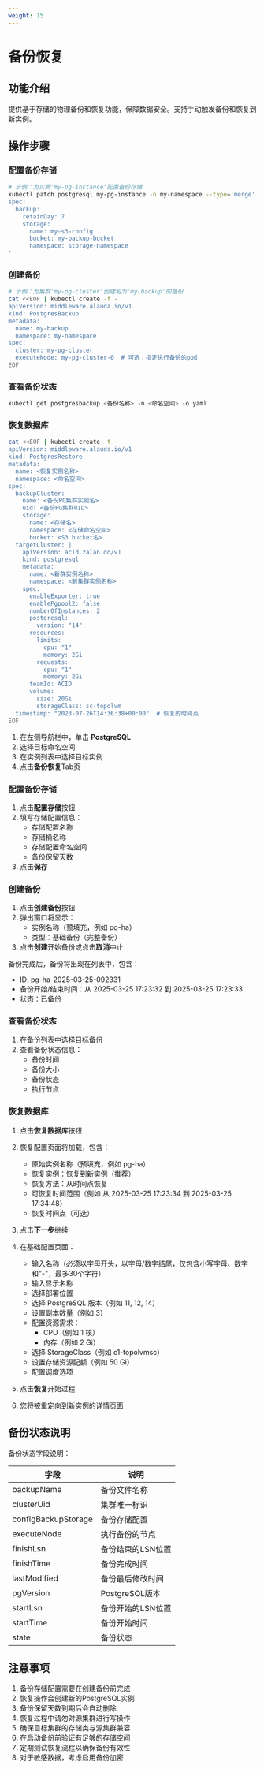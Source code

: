 ```yaml
---
weight: 15
---
```


# 备份恢复

## 功能介绍
提供基于存储的物理备份和恢复功能，保障数据安全。支持手动触发备份和恢复到新实例。

## 操作步骤
<Tabs>
  <Tab label="CLI">

### 配置备份存储
```bash
# 示例：为实例'my-pg-instance'配置备份存储
kubectl patch postgresql my-pg-instance -n my-namespace --type='merge' -p '
spec:
  backup:
    retainDay: 7
    storage:
      name: my-s3-config
      bucket: my-backup-bucket
      namespace: storage-namespace
'
```

### 创建备份
```bash
# 示例：为集群'my-pg-cluster'创建名为'my-backup'的备份
cat <<EOF | kubectl create -f -
apiVersion: middleware.alauda.io/v1
kind: PostgresBackup
metadata:
  name: my-backup
  namespace: my-namespace
spec:
  cluster: my-pg-cluster
  executeNode: my-pg-cluster-0  # 可选：指定执行备份的pod
EOF
```

### 查看备份状态
```bash
kubectl get postgresbackup <备份名称> -n <命名空间> -o yaml
```

### 恢复数据库
```bash
cat <<EOF | kubectl create -f -
apiVersion: middleware.alauda.io/v1
kind: PostgresRestore
metadata:
  name: <恢复实例名称>
  namespace: <命名空间>
spec:
  backupCluster:
    name: <备份PG集群实例名>
    uid: <备份PG集群UID>
    storage:
      name: <存储名>
      namespace: <存储命名空间>
      bucket: <S3 bucket名>
  targetCluster: |
    apiVersion: acid.zalan.do/v1
    kind: postgresql
    metadata:
      name: <新群实例名称>
      namespace: <新集群实例名称>
    spec:
      enableExporter: true
      enablePgpool2: false
      numberOfInstances: 2
      postgresql:
        version: "14"
      resources:
        limits:
          cpu: "1"
          memory: 2Gi
        requests:
          cpu: "1"
          memory: 2Gi
      teamId: ACID
      volume:
        size: 20Gi
        storageClass: sc-topolvm
  timestamp: "2023-07-26T14:36:38+00:00"  # 恢复的时间点
EOF
```

</Tab>

<Tab label="Web Console">

1. 在左侧导航栏中，单击 **PostgreSQL**
2. 选择目标命名空间
3. 在实例列表中选择目标实例
4. 点击**备份恢复**Tab页

### 配置备份存储
1. 点击**配置存储**按钮
2. 填写存储配置信息：
   - 存储配置名称
   - 存储桶名称
   - 存储配置命名空间
   - 备份保留天数
3. 点击**保存**

### 创建备份

1. 点击**创建备份**按钮
2. 弹出窗口将显示：
   - 实例名称（预填充，例如 pg-ha）
   - 类型：基础备份（完整备份）
3. 点击**创建**开始备份或点击**取消**中止

备份完成后，备份将出现在列表中，包含：
- ID: pg-ha-2025-03-25-092331
- 备份开始/结束时间：从 2025-03-25 17:23:32 到 2025-03-25 17:23:33
- 状态：已备份

### 查看备份状态
1. 在备份列表中选择目标备份
2. 查看备份状态信息：
   - 备份时间
   - 备份大小
   - 备份状态
   - 执行节点

### 恢复数据库

1. 点击**恢复数据库**按钮
2. 恢复配置页面将加载，包含：
   - 原始实例名称（预填充，例如 pg-ha）
   - 恢复实例：恢复到新实例（推荐）
   - 恢复方法：从时间点恢复
   - 可恢复时间范围（例如 从 2025-03-25 17:23:34 到 2025-03-25 17:34:48）
   - 恢复时间点（可选）
3. 点击**下一步**继续

4. 在基础配置页面：
   - 输入名称（必须以字母开头，以字母/数字结尾，仅包含小写字母、数字和"-"，最多30个字符）
   - 输入显示名称
   - 选择部署位置
   - 选择 PostgreSQL 版本（例如 11, 12, 14）
   - 设置副本数量（例如 3）
   - 配置资源需求：
     - CPU（例如 1 核）
     - 内存（例如 2 Gi）
   - 选择 StorageClass（例如 c1-topolvmsc）
   - 设置存储资源配额（例如 50 Gi）
   - 配置调度选项
5. 点击**恢复**开始过程
6. 您将被重定向到新实例的详情页面

</Tab>
</Tabs>

## 备份状态说明
备份状态字段说明：

| 字段 | 说明 |
|------|------|
| backupName | 备份文件名称 |
| clusterUid | 集群唯一标识 |
| configBackupStorage | 备份存储配置 |
| executeNode | 执行备份的节点 |
| finishLsn | 备份结束的LSN位置 |
| finishTime | 备份完成时间 |
| lastModified | 备份最后修改时间 |
| pgVersion | PostgreSQL版本 |
| startLsn | 备份开始的LSN位置 |
| startTime | 备份开始时间 |
| state | 备份状态 |

## 注意事项
1. 备份存储配置需要在创建备份前完成
2. 恢复操作会创建新的PostgreSQL实例
3. 备份保留天数到期后会自动删除
4. 恢复过程中请勿对源集群进行写操作
5. 确保目标集群的存储类与源集群兼容
6. 在启动备份前验证有足够的存储空间
7. 定期测试恢复流程以确保备份有效性
8. 对于敏感数据，考虑启用备份加密

